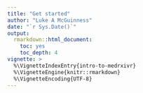 ```yaml
---
title: "Get started"
author: "Luke A McGuinness"
date: "`r Sys.Date()`"
output:
  rmarkdown::html_document:
    toc: yes
    toc_depth: 4
vignette: >
  %\VignetteIndexEntry{intro-to-medrxivr}
  %\VignetteEngine{knitr::rmarkdown}
  %\VignetteEncoding{UTF-8}
---
```

